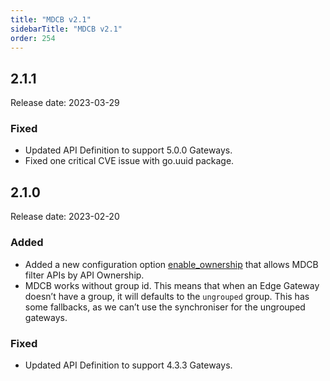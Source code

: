 ```yaml
---
title: "MDCB v2.1"
sidebarTitle: "MDCB v2.1"
order: 254
---
```


## 2.1.1
Release date: 2023-03-29

### Fixed
- Updated API Definition to support 5.0.0 Gateways. 
- Fixed one critical CVE issue with go.uuid package.


## 2.1.0
Release date: 2023-02-20

### Added
- Added a new configuration option [enable_ownership](/tyk-multi-data-centre/mdcb-configuration-options#enable_ownership) that allows MDCB filter APIs by API Ownership. 
- MDCB works without group id. This means that when an Edge Gateway doesn’t have a group, it will defaults to the `ungrouped` group. This has some fallbacks, as we can’t use the synchroniser for the ungrouped gateways.


### Fixed
- Updated API Definition to support 4.3.3 Gateways. 
